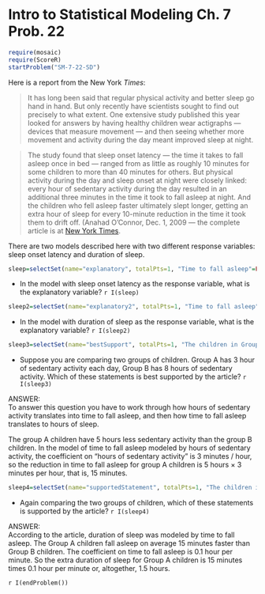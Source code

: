Intro to Statistical Modeling Ch. 7 Prob. 22
========================================================
```r
require(mosaic)
require(ScoreR)
startProblem("SM-7-22-SD")
```
Here is a report from the New York *Times*:

>It has long been said that regular physical activity and better sleep go hand in hand. But only recently have scientists sought to find out precisely to what extent. One extensive study published this year looked for answers by having healthy children wear actigraphs --- devices that measure movement --- and then seeing whether more movement and activity during the day meant improved sleep at night. 
 
>The study found that sleep onset latency --- the time it takes to fall asleep once in bed --- ranged from as little as roughly 10 minutes for some children to more than 40 minutes for others. But physical activity during the day and sleep onset at night were closely linked: every hour of sedentary activity during the day resulted in an additional three minutes in the time it took to fall asleep at night. And the children who fell asleep faster ultimately slept longer, getting an extra hour of sleep for every 10-minute reduction in the time it took them to drift off.   (Anahad O'Connor, Dec. 1, 2009 --- the complete article is at [New York Times](http://www.nytimes.com/2009/12/01/health/01really.html).


There are two models described here with two different response variables: sleep onset latency and duration of sleep. 

```r
sleep=selectSet(name="explanatory", totalPts=1, "Time to fall asleep"=FALSE, "Hours of sedentary activity"=TRUE, "Duration of sleep"=FALSE)
```
* In the model with sleep onset latency as the response variable, what is the explanatory variable? `r I(sleep)` 

```r
sleep2=selectSet(name="explanatory2", totalPts=1, "Time to fall asleep"=TRUE, "Hours of sedentary activity"=FALSE, "Duration of sleep"=FALSE)
```
* In the model with duration of sleep as the response variable, what is the explanatory variable? `r I(sleep2)`

```r
sleep3=selectSet(name="bestSupport", totalPts=1, "The children in Group A will take, on average, 3 minutes less time to fall asleep."=FALSE, "The children in Group B will have, on average, 10 minutes less sleep each night."=FALSE, "The children in Group A will take, on average, 15 minutes less time to fall asleep."=TRUE, "The children in Group B will have, on average, 45 minutes less sleep each night."=FALSE)
```
* Suppose you are comparing two groups of children.  Group A has 3 hour of sedentary activity each day, Group B has 8 hours of sedentary activity.  Which of these statements is best supported by the article? `r I(sleep3)`

<aside>
ANSWER:     
To answer this question you have to work through how hours of sedentary activity translates into time to fall asleep, and then how time to fall asleep translates to hours of sleep.

The group A children have 5 hours less sedentary activity than the group B children.  In the model of time to fall asleep modeled by hours of sedentary activity, the coefficient on "hours of sedentary activity" is 3 minutes / hour, so the reduction in time to fall asleep for group A children is 5 hours $\times$ 3 minutes per hour,  that is,  15 minutes.
</aside>

```r
sleep4=selectSet(name="supportedStatement", totalPts=1, "The children in Group A will get, on average, about an hour and a half hours of extra sleep compared to the Group B children."=TRUE, "The children in Group A will get, on average, about 15 minutes more sleep than the Group B children."=FALSE, "The two groups will get about the same amount of sleep."=FALSE)
```
* Again comparing the two groups of children, which of these statements is supported by the article? `r I(sleep4)`

<aside>
ANSWER:     
According to the article, duration of sleep was modeled by time to fall asleep.  The Group A children fall asleep on average 15 minutes faster than Group B children.  The coefficient on time to fall asleep is 0.1 hour per minute.  So the extra duration of sleep for Group A children is 15 minutes times 0.1 hour per minute or, altogether, 1.5 hours.
</aside>

`r I(endProblem())`